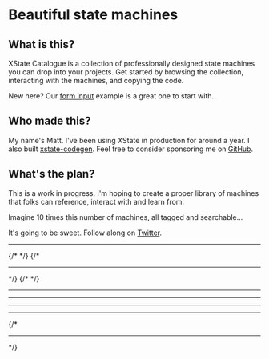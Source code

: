 
<div className="prose lg:prose-lg container mx-auto p-8 pt-16">

# <span className="text-blue-700">Beautiful</span> state machines

## What is this?

XState Catalogue is a collection of professionally designed state machines you can drop into your projects. Get started by browsing the collection, interacting with the machines, and copying the code.

New here? Our [form input](/machines/form-input) example is a great one to start with.

## Who made this?

My name's Matt. I've been using XState in production for around a year. I also built [xstate-codegen](https://github.com/mattpocock/xstate-codegen). Feel free to consider sponsoring me on [GitHub](https://github.com/sponsors/mattpocock).

## What's the plan?

This is a work in progress. I'm hoping to create a proper library of machines that folks can reference, interact with and learn from.

Imagine 10 times this number of machines, all tagged and searchable...

It's going to be sweet. Follow along on [Twitter](https://twitter.com/mpocock1).

</div>

<div className="h-12" />

<div className="container mx-auto p-8">
  <CategoryList.Wrapper title="Catalogue">
    <CategoryList.Section title="CRUD">
      <CategoryList.Item
        title="Form Input"
        href="/machines/form-input"
        icon="🖋"
        version="0.0.0"
      ></CategoryList.Item>
      <CategoryList.Item
        title="Create / Update Form"
        href="/machines/create-or-update-form"
        icon="🪄"
        version="0.0.1"
      ></CategoryList.Item>
      <CategoryList.Item
        title="Confirmation Dialog"
        href="/machines/confirmation-dialog"
        icon="⁉"
        version="0.0.1"
      ></CategoryList.Item>
      <CategoryList.Item
        title="Multi-Step Form"
        icon="⁉"
        href="/machines/multi-step-form"
        version="0.0.2"
      ></CategoryList.Item>
      <CategoryList.Item
        title="Multi-Step Form With Validation"
        icon="⁉"
        href="/machines/multi-step-form-with-validation"
        version="0.0.2"
      ></CategoryList.Item>
    </CategoryList.Section>
    <hr />
    {/* <CategoryList.Section title="Backend Services">
      <CategoryList.Item title="API Endpoint"></CategoryList.Item>
    </CategoryList.Section> */}
    {/* <hr /> */}
    <CategoryList.Section title="Abstract">
      {/* <CategoryList.Item title="Async Sequences"></CategoryList.Item> */}
      <CategoryList.Item
        title="Multi-Step Timer"
        href="/machines/multi-step-timer"
        icon="🕒"
        version="0.0.1"
      ></CategoryList.Item>
      <CategoryList.Item
        title="Offline Queue"
        href="/machines/queue"
        icon="⏩"
        version="0.0.1"
      ></CategoryList.Item>
      <CategoryList.Item
        title="Debounce"
        href="/machines/debounce"
        icon="⛹️‍♀️"
        version="0.0.1"
      ></CategoryList.Item>
      <CategoryList.Item
        title="Deduplication"
        href="/machines/deduplication"
        icon="👬🏾"
        version="0.0.1"
      ></CategoryList.Item>
    </CategoryList.Section>
    <hr />
    <CategoryList.Section title="Lists">
      <CategoryList.Item
        title="Pagination"
        href="/machines/pagination"
        icon="🗐"
        version="0.0.1"
      ></CategoryList.Item>
      <CategoryList.Item
        title="Infinite Scroll"
        version="0.0.1"
        icon="∞"
        href="/machines/infinite-scroll"
      ></CategoryList.Item>
      <CategoryList.Item
        title="Drag and Drop"
        icon="⁉"
        version="0.0.2"
        href="/machines/drag-and-drop"
      ></CategoryList.Item>
    </CategoryList.Section>
    <hr />
    <CategoryList.Section title="Data Fetching">
      <CategoryList.Item
        title="Simple Data Fetch"
        href="/machines/simple-data-fetch"
        icon="🐕"
        version="0.0.2"
      ></CategoryList.Item>
      <CategoryList.ComingSoonItem
        title="With Circuit Breaker"
        icon="🐕"
        version="0.0.2"
      ></CategoryList.ComingSoonItem>
      <CategoryList.ComingSoonItem
        title="With Delayed Loading Indicator"
        icon="🐕"
        version="0.0.2"
      ></CategoryList.ComingSoonItem>
      <CategoryList.ComingSoonItem
        title="With Global Cache"
        icon="🐕"
        version="0.0.2"
      ></CategoryList.ComingSoonItem>
    </CategoryList.Section>
    <hr />
    <CategoryList.Section title="Global State">
      <CategoryList.Item
        title="Authentication"
        href="/machines/authentication"
        icon="🔓"
        version="0.0.0"
      ></CategoryList.Item>
    </CategoryList.Section>
    <hr />
    <CategoryList.Section title="The DOM">
      <CategoryList.ComingSoonItem
        title="Global Focus Listener"
        icon="🔓"
        version="0.0.0"
      ></CategoryList.ComingSoonItem>
      <CategoryList.ComingSoonItem
        title="Video / Audio controls"
        icon="🔓"
        version="0.0.0"
      ></CategoryList.ComingSoonItem>
    </CategoryList.Section>
    {/* <hr />
    <CategoryList.Section title="Forms">
      <CategoryList.Item title="Sign Up Form"></CategoryList.Item>
      <CategoryList.Item title="Async Validation"></CategoryList.Item>
      <CategoryList.Item title="Multi-Step Form"></CategoryList.Item>
    </CategoryList.Section> */}
  </CategoryList.Wrapper>
</div>
